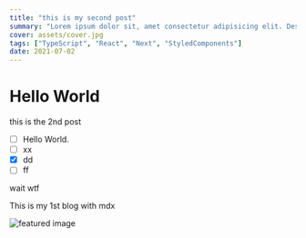 ```yaml
---
title: "this is my second post"
summary: "Lorem ipsum dolor sit, amet consectetur adipisicing elit. Deserunt, odio."
cover: assets/cover.jpg
tags: ["TypeScript", "React", "Next", "StyledComponents"]
date: 2021-07-02
---
```



# Hello World

this is the 2nd post

- [ ] Hello World.
- [ ] xx
- [x] dd
- [ ] ff

wait wtf

<PageTitle ItemsCountNumber={2}>This is my 1st blog with mdx</PageTitle>

![featured image](assets/cover.jpg "test")
